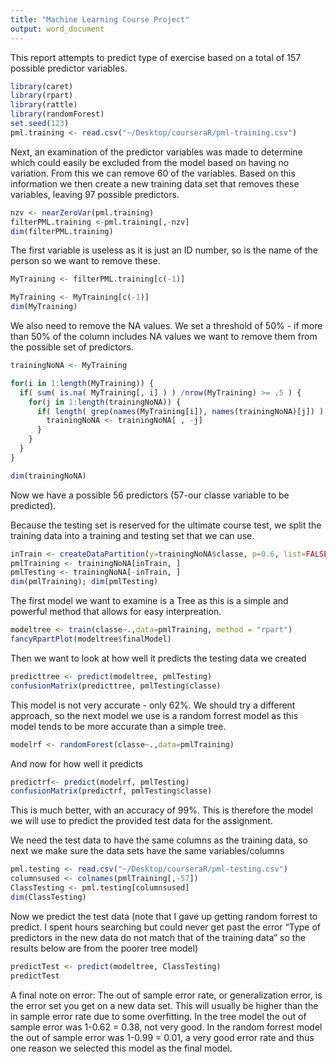 ```yaml
---
title: "Machine Learning Course Project"
output: word_document
---
```


This report attempts to predict type of exercise based on a total of 157 possible predictor variables.  



```r
library(caret)
library(rpart)
library(rattle)
library(randomForest)
set.seed(123)
pml.training <- read.csv("~/Desktop/courseraR/pml-training.csv")
```


Next, an examination of the predictor variables was made to determine which could easily be excluded from the model based on having no variation. From this we can remove 60 of the variables. Based on this information we then create a new training data set that removes these variables, leaving 97 possible predictors. 

```r
nzv <- nearZeroVar(pml.training)
filterPML.training <-pml.training[,-nzv]
dim(filterPML.training)
```

The first variable is useless as it is just an ID number, so is the name of the person so we want to remove these. 

```r
MyTraining <- filterPML.training[c(-1)]
```
```r
MyTraining <- MyTraining[c(-1)]
dim(MyTraining)
```

We also need to remove the NA values. We set a threshold of 50% - if more than 50% of the column includes NA values we want to remove them from the possible set of predictors. 

```r
trainingNoNA <- MyTraining
```
```r
for(i in 1:length(MyTraining)) {
  if( sum( is.na( MyTraining[, i] ) ) /nrow(MyTraining) >= .5 ) {
    for(j in 1:length(trainingNoNA)) {
      if( length( grep(names(MyTraining[i]), names(trainingNoNA)[j]) ) ==1) {
        trainingNoNA <- trainingNoNA[ , -j]
      }   
    } 
  }
}
```
```r
dim(trainingNoNA)
```

Now we have a possible 56 predictors (57-our classe variable to be predicted). 

Because the testing set is reserved for the ultimate course test, we split the training data into a training and testing set that we can use. 

```r
inTrain <- createDataPartition(y=trainingNoNA$classe, p=0.6, list=FALSE)
pmlTraining <- trainingNoNA[inTrain, ]
pmlTesting <- trainingNoNA[-inTrain, ]
dim(pmlTraining); dim(pmlTesting)
```


The first model we want to examine is a Tree as this is a simple and powerful method that allows for easy interpreation. 
```r
modeltree <- train(classe~.,data=pmlTraining, method = "rpart")
fancyRpartPlot(modeltree$finalModel)
```

Then we want to look at how well it predicts the testing data we created
```r
predicttree <- predict(modeltree, pmlTesting)
confusionMatrix(predicttree, pmlTesting$classe)
```

This model is not very accurate - only 62%. We should try a different approach, so the next model we use is a random forrest model as this model tends to be more accurate than a simple tree. 

```r
modelrf <- randomForest(classe~.,data=pmlTraining)
```

And now for how well it predicts

```r
predictrf<- predict(modelrf, pmlTesting)
confusionMatrix(predictrf, pmlTesting$classe)
```

This is much better, with an accuracy of 99%. This is therefore the model we will use to predict the provided test data for the assignment. 

We need the test data to have the same columns as the training data, so next we make sure the data sets have the same variables/columns

```r
pml.testing <- read.csv("~/Desktop/courseraR/pml-testing.csv")
columnsused <- colnames(pmlTraining[,-57])
ClassTesting <- pml.testing[columnsused]
dim(ClassTesting)
```

Now we predict the test data (note that I gave up getting random forrest to predict. I spent hours searching but could never get past the error "Type of predictors in the new data do not match that of the training data" so the results below are from the poorer tree model)
```r
predictTest <- predict(modeltree, ClassTesting)
predictTest
```

A final note on error: The out of sample error rate, or generalization error, is the error set you get on a new data set. This will usually be higher than the in sample error rate due to some overfitting. In the tree model the out of sample error was 1-0.62 = 0.38, not very good. In the random forrest model the out of sample error was 1-0.99 = 0.01, a very good error rate and thus one reason we selected this model as the final model. 
